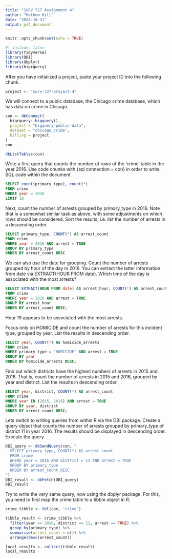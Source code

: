 ---
title: "SURV 727 Assignment 4"
author: "Mathew Hill"
date: "2024-10-31"
output: pdf_document
---

```{r setup, include=FALSE}
knitr::opts_chunk$set(echo = TRUE)
```

```{r}
#| include: false 
library(tidyverse)
library(DBI)
library(dbplyr)
library(bigrquery)
```

After you have initialized a project, paste your project ID into the following chunk.
```{r}
project <- "surv-727-project-4"
```

We will connect to a public database, the Chicago crime database, which has data on crime in Chicago.
```{r}
con <- dbConnect(
  bigrquery::bigquery(),
  project = "bigquery-public-data",
  dataset = "chicago_crime",
  billing = project
)
con
```

```{r}
dbListTables(con)
```


Write a first query that counts the number of rows of the ‘crime‘ table in the year 2016. Use code chunks with {sql connection = con} in order to write SQL code within the document
```{sql connection = con}
SELECT count(primary_type), count(*)
FROM crime
WHERE year = 2016
LIMIT 10
```

Next, count the number of arrests grouped by primary_type in 2016. Note that is a somewhat similar task as above, with some adjustments on which rows should be considered. Sort the results, i.e. list the number of arrests in a descending order.
```{sql connection = con}
SELECT primary_type, COUNT(*) AS arrest_count
FROM crime
WHERE year = 2016 AND arrest = TRUE
GROUP BY primary_type
ORDER BY arrest_count DESC
```

We can also use the date for grouping. Count the number of arrests grouped by hour of the day in 2016. You can extract the latter information from date via EXTRACT(HOUR FROM date). Which time of the day is associated with the most arrests?
```{sql connection = con}
SELECT EXTRACT(HOUR FROM date) AS arrest_hour, COUNT(*) AS arrest_count
FROM crime
WHERE year = 2016 AND arrest = TRUE
GROUP BY arrest_hour
ORDER BY arrest_count DESC;
```
Hour 19 appears to be associated with the most arrests.

Focus only on HOMICIDE and count the number of arrests for this incident type, grouped by
year. List the results in descending order.
```{sql connection = con}
SELECT year, COUNT(*) AS homicide_arrests
FROM crime
WHERE primary_type = 'HOMICIDE' AND arrest = TRUE
GROUP BY year
ORDER BY homicide_arrests DESC;
```

Find out which districts have the highest numbers of arrests in 2015 and 2016. That is, count
the number of arrests in 2015 and 2016, grouped by year and district. List the results in
descending order.
```{sql connection = con}
SELECT year, district, COUNT(*) AS arrest_count
FROM crime
WHERE year IN (2015, 2016) AND arrest = TRUE
GROUP BY year, district
ORDER BY arrest_count DESC;
```

Lets switch to writing queries from within R via the DBI package. Create a query object that
counts the number of arrests grouped by primary_type of district 11 in year 2016. The results
should be displayed in descending order.
Execute the query.
```{r}
DBI_query <- dbSendQuery(con, "
  SELECT primary_type, COUNT(*) AS arrest_count
  FROM crime
  WHERE year = 2016 AND district = 11 AND arrest = TRUE
  GROUP BY primary_type
  ORDER BY arrest_count DESC
")
DBI_result <- dbFetch(DBI_query)
DBI_result
```

Try to write the very same query, now using the dbplyr package. For this, you need to first
map the crime table to a tibble object in R.
```{r}
crime_tibble <- tbl(con, "crime")

tibble_result <- crime_tibble %>%
  filter(year == 2016, district == 11, arrest == TRUE) %>%
  group_by(primary_type) %>%
  summarise(arrest_count = n()) %>%
  arrange(desc(arrest_count))

local_results <- collect(tibble_result)
local_results
```



